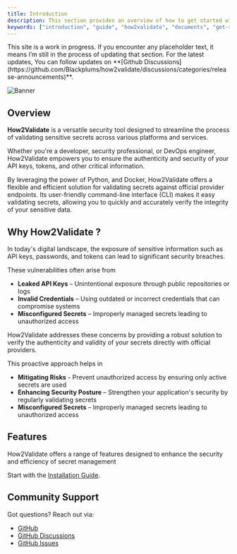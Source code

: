 ```yaml
---
title: Introduction
description: This section provides an overview of how to get started with the Documents, How2Validate Starter Kit.
keywords: ["introduction", "guide", "how2validate", "documents", "get-started"]
---
```


<Note title="Note" type="warning">
  This site is a work in progress. If you encounter any placeholder text, 
  it means I’m still in the process of updating that section. 
  For the latest updates, You can follow updates on **[Github Discussions](https://github.com/Blackplums/how2validate/discussions/categories/release-announcements)**.
</Note>

![Banner](/images/banner.png "Documents")

## Overview

**How2Validate** is a versatile security tool designed to streamline the process of validating sensitive secrets across various platforms and services.

Whether you're a developer, security professional, or DevOps engineer, How2Validate empowers you to ensure the authenticity and security of your API keys, tokens, and other critical information.

By leveraging the power of Python, and Docker, How2Validate offers a flexible and efficient solution for validating secrets against official provider endpoints. Its user-friendly command-line interface (CLI) makes it easy validating secrets, allowing you to quickly and accurately verify the integrity of your sensitive data.


## Why How2Validate ?

In today's digital landscape, the exposure of sensitive information such as API keys, passwords, and tokens can lead to significant security breaches. 

These vulnerabilities often arise from

- **Leaked API Keys** – Unintentional exposure through public repositories or logs
- **Invalid Credentials** – Using outdated or incorrect credentials that can compromise systems
- **Misconfigured Secrets** –  Improperly managed secrets leading to unauthorized access

How2Validate addresses these concerns by providing a robust solution to verify the authenticity and validity of your secrets directly with official providers. 

This proactive approach helps in

- **Mitigating Risks** - Prevent unauthorized access by ensuring only active secrets are used
- **Enhancing Security Posture** – Strengthen your application's security by regularly validating secrets
- **Misconfigured Secrets** –  Improperly managed secrets leading to unauthorized access


## Features

How2Validate offers a range of features designed to enhance the security and efficiency of secret management


<CardGrid>
  <Card
    title="Validate API Keys, Passwords, and Sensitive Information"
    description="Interacts with official provider authentication endpoints to ensure the authenticity of secrets"
  />
  <Card
    title="Cross-Platform Support"
    description="Available for Python, and Docker environments"
  />
  <Card
    title="Easy to Use"
    description="Simplifies secret validation with straightforward commands and functions"
  />
  <Card
    title="Real-Time Feedback"
    description="Instantly know the status of your secrets — whether they are active or not"
  />
  <Card
    title="Detailed Reporting (Alpha Feature)"
    description="Receive comprehensive reports on secret validation"
  />
  <Card
    title="Updating Providers"
    description="Keep the tool up-to-date with the latest secret providers and their secret types"
  />
</CardGrid>

Start with the [Installation Guide](/docs/basic-setup/installation).

## Community Support

Got questions? Reach out via:

- [GitHub](https://github.com/Blackplums/how2validate)
- [GitHub Discussions](https://github.com/Blackplums/how2validate/discussions/categories/release-announcements)
- [GitHub Issues](https://github.com/Blackplums/how2validate/issues)

